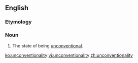 ==English==

===Etymology===
{{prefix|en|un|conventionality}}

===Noun===
{{en-noun|-}}

# The state of being [[unconventional]].

[[ko:unconventionality]]
[[vi:unconventionality]]
[[zh:unconventionality]]